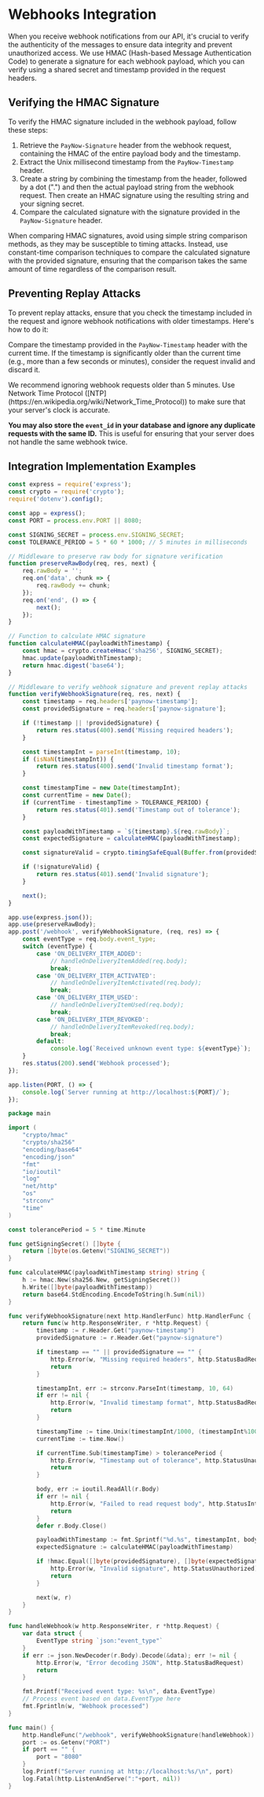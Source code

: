 # Webhooks Integration

When you receive webhook notifications from our API, it's crucial to verify the authenticity of the messages to ensure data integrity and prevent unauthorized access.
We use HMAC (Hash-based Message Authentication Code) to generate a signature for each webhook payload, which you can verify using a shared secret and timestamp provided in the request headers.

## Verifying the HMAC Signature
To verify the HMAC signature included in the webhook payload, follow these steps:

1. Retrieve the `PayNow-Signature` header from the webhook request, containing the HMAC of the entire payload body and the timestamp.
2. Extract the Unix millisecond timestamp from the `PayNow-Timestamp` header.
3. Create a string by combining the timestamp from the header, followed by a dot (".") and then the actual payload string from the webhook request.
Then create an HMAC signature using the resulting string and your signing secret.
4. Compare the calculated signature with the signature provided in the `PayNow-Signature` header.

<Note>
    When comparing HMAC signatures, avoid using simple string comparison methods, as they may be susceptible to timing attacks.
    Instead, use constant-time comparison techniques to compare the calculated signature with the provided signature, ensuring that the comparison takes the same amount of time regardless of the comparison result.
</Note>

## Preventing Replay Attacks
To prevent replay attacks, ensure that you check the timestamp included in the request and ignore webhook notifications with older timestamps. Here's how to do it:

Compare the timestamp provided in the `PayNow-Timestamp` header with the current time.
If the timestamp is significantly older than the current time (e.g., more than a few seconds or minutes), consider the request invalid and discard it.

<Note>
    We recommend ignoring webhook requests older than 5 minutes. Use Network Time Protocol ([NTP](https://en.wikipedia.org/wiki/Network_Time_Protocol)) to make sure that your server's clock is accurate.
</Note>

**You may also store the `event_id` in your database and ignore any duplicate requests with the same ID.**
This is useful for ensuring that your server does not handle the same webhook twice.

## Integration Implementation Examples


<CodeGroup>

```js {{ language: 'js' }}
const express = require('express');
const crypto = require('crypto');
require('dotenv').config();

const app = express();
const PORT = process.env.PORT || 8080;

const SIGNING_SECRET = process.env.SIGNING_SECRET;
const TOLERANCE_PERIOD = 5 * 60 * 1000; // 5 minutes in milliseconds

// Middleware to preserve raw body for signature verification
function preserveRawBody(req, res, next) {
    req.rawBody = '';
    req.on('data', chunk => {
        req.rawBody += chunk;
    });
    req.on('end', () => {
        next();
    });
}

// Function to calculate HMAC signature
function calculateHMAC(payloadWithTimestamp) {
    const hmac = crypto.createHmac('sha256', SIGNING_SECRET);
    hmac.update(payloadWithTimestamp);
    return hmac.digest('base64');
}

// Middleware to verify webhook signature and prevent replay attacks
function verifyWebhookSignature(req, res, next) {
    const timestamp = req.headers['paynow-timestamp'];
    const providedSignature = req.headers['paynow-signature'];

    if (!timestamp || !providedSignature) {
        return res.status(400).send('Missing required headers');
    }

    const timestampInt = parseInt(timestamp, 10);
    if (isNaN(timestampInt)) {
        return res.status(400).send('Invalid timestamp format');
    }

    const timestampTime = new Date(timestampInt);
    const currentTime = new Date();
    if (currentTime - timestampTime > TOLERANCE_PERIOD) {
        return res.status(401).send('Timestamp out of tolerance');
    }

    const payloadWithTimestamp = `${timestamp}.${req.rawBody}`;
    const expectedSignature = calculateHMAC(payloadWithTimestamp);

    const signatureValid = crypto.timingSafeEqual(Buffer.from(providedSignature, 'base64'), Buffer.from(expectedSignature, 'base64'));

    if (!signatureValid) {
        return res.status(401).send('Invalid signature');
    }

    next();
}

app.use(express.json());
app.use(preserveRawBody);
app.post('/webhook', verifyWebhookSignature, (req, res) => {
    const eventType = req.body.event_type;
    switch (eventType) {
        case 'ON_DELIVERY_ITEM_ADDED':
            // handleOnDeliveryItemAdded(req.body);
            break;
        case 'ON_DELIVERY_ITEM_ACTIVATED':
            // handleOnDeliveryItemActivated(req.body);
            break;
        case 'ON_DELIVERY_ITEM_USED':
            // handleOnDeliveryItemUsed(req.body);
            break;
        case 'ON_DELIVERY_ITEM_REVOKED':
            // handleOnDeliveryItemRevoked(req.body);
            break;
        default:
            console.log(`Received unknown event type: ${eventType}`);
    }
    res.status(200).send('Webhook processed');
});

app.listen(PORT, () => {
    console.log(`Server running at http://localhost:${PORT}/`);
});
```

```go {{ language: 'go' }}
package main

import (
    "crypto/hmac"
    "crypto/sha256"
    "encoding/base64"
    "encoding/json"
    "fmt"
    "io/ioutil"
    "log"
    "net/http"
    "os"
    "strconv"
    "time"
)

const tolerancePeriod = 5 * time.Minute

func getSigningSecret() []byte {
    return []byte(os.Getenv("SIGNING_SECRET"))
}

func calculateHMAC(payloadWithTimestamp string) string {
    h := hmac.New(sha256.New, getSigningSecret())
    h.Write([]byte(payloadWithTimestamp))
    return base64.StdEncoding.EncodeToString(h.Sum(nil))
}

func verifyWebhookSignature(next http.HandlerFunc) http.HandlerFunc {
    return func(w http.ResponseWriter, r *http.Request) {
        timestamp := r.Header.Get("paynow-timestamp")
        providedSignature := r.Header.Get("paynow-signature")

        if timestamp == "" || providedSignature == "" {
            http.Error(w, "Missing required headers", http.StatusBadRequest)
            return
        }

        timestampInt, err := strconv.ParseInt(timestamp, 10, 64)
        if err != nil {
            http.Error(w, "Invalid timestamp format", http.StatusBadRequest)
            return
        }

        timestampTime := time.Unix(timestampInt/1000, (timestampInt%1000)*int64(time.Millisecond))
        currentTime := time.Now()

        if currentTime.Sub(timestampTime) > tolerancePeriod {
            http.Error(w, "Timestamp out of tolerance", http.StatusUnauthorized)
            return
        }

        body, err := ioutil.ReadAll(r.Body)
        if err != nil {
            http.Error(w, "Failed to read request body", http.StatusInternalServerError)
            return
        }
        defer r.Body.Close()

        payloadWithTimestamp := fmt.Sprintf("%d.%s", timestampInt, body)
        expectedSignature := calculateHMAC(payloadWithTimestamp)

        if !hmac.Equal([]byte(providedSignature), []byte(expectedSignature)) {
            http.Error(w, "Invalid signature", http.StatusUnauthorized)
            return
        }

        next(w, r)
    }
}

func handleWebhook(w http.ResponseWriter, r *http.Request) {
    var data struct {
        EventType string `json:"event_type"`
    }
    if err := json.NewDecoder(r.Body).Decode(&data); err != nil {
        http.Error(w, "Error decoding JSON", http.StatusBadRequest)
        return
    }

    fmt.Printf("Received event type: %s\n", data.EventType)
    // Process event based on data.EventType here
    fmt.Fprintln(w, "Webhook processed")
}

func main() {
    http.HandleFunc("/webhook", verifyWebhookSignature(handleWebhook))
    port := os.Getenv("PORT")
    if port == "" {
        port = "8080"
    }
    log.Printf("Server running at http://localhost:%s/\n", port)
    log.Fatal(http.ListenAndServe(":"+port, nil))
}
```

</CodeGroup>